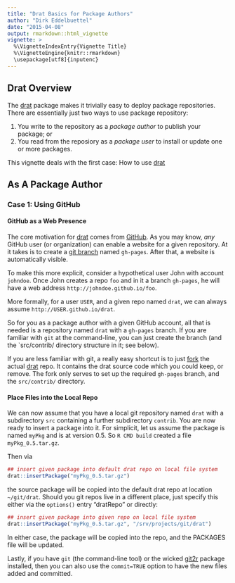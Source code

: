 ```yaml
---
title: "Drat Basics for Package Authors"
author: "Dirk Eddelbuettel"
date: "2015-04-08"
output: rmarkdown::html_vignette
vignette: >
  %\VignetteIndexEntry{Vignette Title}
  %\VignetteEngine{knitr::rmarkdown}
  \usepackage[utf8]{inputenc}
---
```


## Drat Overview

The [drat](http://dirk.eddelbuettel.com/code/drat.html) package makes it trivially easy to deploy package repositories.  There are essentially just two ways to use 
package repository:

1) You write to the repository as a _package author_ to publish your package; or
1) You read from the reposiory as a _package user_ to install or update one or more packages.

This vignette deals with the first case:  How to use [drat](http://dirk.eddelbuettel.com/code/drat.html)

## As A Package Author

### Case 1: Using GitHub

#### GitHub as a Web Presence

The core motivation for [drat](http://dirk.eddelbuettel.com/code/drat.html) comes from [GitHub](http://github.com).  As you may know, _any_ GitHub user (or organization) can enable a website for a given repository.  At it takes is to create a [git branch](http://git-scm.com/book/en/v2/Git-Branching-Basic-Branching-and-Merging) named `gh-pages`.  After that, a website is automatically visible. 

To make this more explicit, consider a hypothetical user John with account `johndoe`. Once John creates a repo `foo` and in it a branch `gh-pages`, he will have a web address `http://johndoe.github.io/foo`.

More formally, for a user `USER`, and a given repo named `drat`, we can always assume `http://USER.github.io/drat`.

So for you as a package author with a given GitHub account, all that is needed is a repository named `drat` with a `gh-pages` branch.  If you are familiar with `git` at the command-line, you can just create the branch (and the `src/contrib/ directory structure in it; see below).  

If you are less familiar with git, a really easy shortcut is to just [fork](https://help.github.com/articles/fork-a-repo/) the actual 
[drat](http://dirk.eddelbuettel.com/code/drat.html) repo.  It contains the drat source code which you could keep, or remove.  The fork only serves to set up the required `gh-pages` branch, and the `src/contrib/` directory.

#### Place Files into the Local Repo

We can now assume that you have a local git repository named `drat` with a subdirectory `src` containing a further subdirectory `contrib`.  You are now ready to insert a package into it.  For simplicit, let us assume the package is named `myPkg` and is at version 0.5. So `R CMD build` created a file `myPkg_0.5.tar.gz`.

Then via

```r
## insert given package into default drat repo on local file system
drat::insertPackage("myPkg_0.5.tar.gz")
```

the source package will be copied into the default drat repo at location `~/git/drat`. Should you git repos live in a different place, just specify this either via the `options()` entry "dratRepo" or directly:

```r
## insert given package into given repo on local file system
drat::insertPackage("myPkg_0.5.tar.gz", "/srv/projects/git/drat")
```

In either case, the package will be copied into the repo, and the PACKAGES file will be updated.

Lastly, if you have `git` (the command-line tool) or the wicked [git2r](http://cran.r-project.org/web/packages/git2r/index.html) package installed, then you can also use the `commit=TRUE` option to have the new files added and committed.

